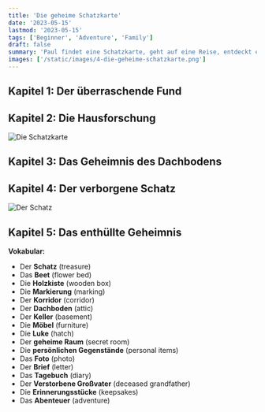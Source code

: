 ```yaml
---
title: 'Die geheime Schatzkarte'
date: '2023-05-15'
lastmod: '2023-05-15'
tags: ['Beginner', 'Adventure', 'Family']
draft: false
summary: 'Paul findet eine Schatzkarte, geht auf eine Reise, entdeckt einen Schatz und löst ein altes Geheimnis.'
images: ['/static/images/4-die-geheime-schatzkarte.png']
---
```


## Kapitel 1: Der überraschende Fund


<TextToSpeechPlayer text="Eines schönen Frühlingstages half Paul seiner geliebten Oma im Garten. Während er ein **Beet** umgrub, stieß er auf etwas Hartes. Nach einigem Buddeln zog er eine alte, verwitterte **Holzkiste** hervor. Neugierig öffnete Paul die Kiste und entdeckte eine verstaubte, aber dennoch sehr interessante Karte. Bei genauerem Hinsehen stellte er fest, dass es eine Schatzkarte sein musste. Die Karte schien jedoch nicht zu einem entfernten Ort zu führen, sondern zu einem Ort innerhalb des **Hauses** seiner Oma." />

## Kapitel 2: Die Hausforschung

![Die Schatzkarte](/static/images/4-die-geheime-schatzkarte-1.png)

<TextToSpeechPlayer text="Mit der Schatzkarte in der Hand begann Paul das alte **Haus** seiner Großmutter zu durchsuchen. Er folgte den **Markierungen** auf der Karte, die ihn durch lange **Korridore**, hinauf in den **Dachboden** und hinunter in den **Keller** führten. Es war eine aufregende und geheimnisvolle Reise durch das **Haus**, das er dachte zu kennen." />

## Kapitel 3: Das Geheimnis des Dachbodens

<TextToSpeechPlayer text="Die Karte führte Paul schließlich zum Dachboden. Es war dunkel und voller alter **Möbel** und Kisten. Nach langer Suche entdeckte Paul eine verborgene **Luke**, die zu einem kleinen, geheimen **Raum** führte." />

## Kapitel 4: Der verborgene Schatz

![Der Schatz](/static/images/4-die-geheime-schatzkarte-2.jpg)

<TextToSpeechPlayer text="Im geheimen **Raum** fand Paul eine weitere Kiste. Er öffnete sie und fand den Schatz: Eine Sammlung alter persönlicher **Gegenstände** – **Fotos**, **Briefe** und ein altes **Tagebuch**. Sie gehörten alle seinem verstorbenen **Großvater**. Er konnte sein Glück kaum fassen." />

## Kapitel 5: Das enthüllte Geheimnis

<TextToSpeechPlayer text="Zuhause zeigte Paul den Schatz seiner Oma. Mit Tränen in den Augen erklärte sie, dass dies die verloren geglaubten **Erinnerungsstücke** ihres Mannes waren. Sie erzählte Paul Geschichten über seinen **Großvater** und wie er diese Schatzkarte für Paul hinterlassen hatte, um ihn eines Tages auf dieses **Abenteuer** zu schicken. Paul war erstaunt und berührt. Er hatte nicht nur einen Schatz gefunden, sondern auch eine wertvolle Verbindung zu seinem **Großvater**." />

**Vokabular:**

- Der **Schatz** (treasure)
- Das **Beet** (flower bed)
- Die **Holzkiste** (wooden box)
- Die **Markierung** (marking)
- Der **Korridor** (corridor)
- Der **Dachboden** (attic)
- Der **Keller** (basement)
- Die **Möbel** (furniture)
- Die **Luke** (hatch)
- Der **geheime Raum** (secret room)
- Die **persönlichen Gegenstände** (personal items)
- Das **Foto** (photo)
- Der **Brief** (letter)
- Das **Tagebuch** (diary)
- Der **Verstorbene Großvater** (deceased grandfather)
- Die **Erinnerungsstücke** (keepsakes)
- Das **Abenteuer** (adventure)
